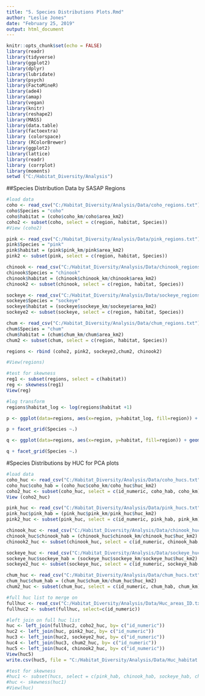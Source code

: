 ```yaml
---
title: "5. Species Distributions Plots.Rmd"
author: "Leslie Jones"
date: "February 25, 2019"
output: html_document
---
```



```r
knitr::opts_chunk$set(echo = FALSE)
library(readr)
library(tidyverse)
library(ggplot2)
library(dplyr)
library(lubridate)
library(psych)
library(FactoMineR)
library(ade4)
library(amap)
library(vegan)
library(knitr)
library(reshape2)
library(MASS)
library(data.table)
library(factoextra)
library (colorspace)
library (RColorBrewer)
library(ggplot2)
library(lattice)
library(readr)
library (corrplot)
library(moments)
setwd ("C:/Habitat_Diversity/Analysis")

```

##Species Distribution Data by SASAP Regions

```r
#load data
coho <- read_csv("C:/Habitat_Diversity/Analysis/Data/coho_regions.txt")
coho$Species = "coho"
coho$habitat = (coho$coho_km/coho$area_km2)
coho2 <- subset(coho, select = c(region, habitat, Species)) 
#View (coho2)

pink <- read_csv("C:/Habitat_Diversity/Analysis/Data/pink_regions.txt")
pink$Species = "pink"
pink$habitat = (pink$pink_km/pink$area_km2)
pink2 <- subset(pink, select = c(region, habitat, Species)) 

chinook <- read_csv("C:/Habitat_Diversity/Analysis/Data/chinook_regions.txt")
chinook$Species = "chinook"
chinook$habitat = (chinook$chinook_km/chinook$area_km2)
chinook2 <- subset(chinook, select = c(region, habitat, Species)) 

sockeye <- read_csv("C:/Habitat_Diversity/Analysis/Data/sockeye_regions.txt")
sockeye$Species = "sockeye"
sockeye$habitat = (sockeye$sockeye_km/sockeye$area_km2)
sockeye2 <- subset(sockeye, select = c(region, habitat, Species)) 

chum <- read_csv("C:/Habitat_Diversity/Analysis/Data/chum_regions.txt")
chum$Species = "chum"
chum$habitat = (chum$chum_km/chum$area_km2)
chum2 <- subset(chum, select = c(region, habitat, Species)) 

regions <- rbind (coho2, pink2, sockeye2,chum2, chinook2)

#View(regions)

#test for skewness
reg1 <- subset(regions, select = c(habitat))
reg <- skewness(reg1)
View(reg)

#log transform
regions$habitat_log <- log(regions$habitat +1)

```

```r
p <- ggplot(data=regions, aes(x=region, y=habitat_log, fill=region)) + geom_bar(stat = "identity") + facet_wrap(~Species) + theme(axis.text.x = element_text(angle = 90, hjust=1), legend.position = "none")

p + facet_grid(Species ~.)

q <- ggplot(data=regions, aes(x=region, y=habitat, fill=region)) + geom_bar(stat = "identity") + facet_wrap(~Species) + theme(axis.text.x = element_text(angle = 90, hjust=1), legend.position = "none")

q + facet_grid(Species ~.)

```
#Species Distributions by HUC for PCA plots
```r
#load data
coho_huc <- read_csv("C:/Habitat_Diversity/Analysis/Data/coho_hucs.txt")
coho_huc$coho_hab = (coho_huc$coho_km/coho_huc$huc_km2)
coho2_huc <- subset(coho_huc, select = c(id_numeric, coho_hab, coho_km)) 
View (coho2_huc)

pink_huc <- read_csv("C:/Habitat_Diversity/Analysis/Data/pink_hucs.txt")
pink_huc$pink_hab = (pink_huc$pink_km/pink_huc$huc_km2)
pink2_huc <- subset(pink_huc, select = c(id_numeric, pink_hab, pink_km)) 

chinook_huc <- read_csv("C:/Habitat_Diversity/Analysis/Data/chinook_hucs.txt")
chinook_huc$chinook_hab = (chinook_huc$chinook_km/chinook_huc$huc_km2)
chinook2_huc <- subset(chinook_huc, select = c(id_numeric, chinook_hab, chinook_km)) 

sockeye_huc <- read_csv("C:/Habitat_Diversity/Analysis/Data/sockeye_hucs.txt")
sockeye_huc$sockeye_hab = (sockeye_huc$sockeye_km/sockeye_huc$huc_km2)
sockeye2_huc <- subset(sockeye_huc, select = c(id_numeric, sockeye_hab, sockeye_km)) 

chum_huc <- read_csv("C:/Habitat_Diversity/Analysis/Data/chum_hucs.txt")
chum_huc$chum_hab = (chum_huc$chum_km/chum_huc$huc_km2)
chum2_huc <- subset(chum_huc, select = c(id_numeric, chum_hab, chum_km)) 

#full huc list to merge on
fullhuc <- read_csv("C:/Habitat_Diversity/Analysis/Data/Huc_areas_ID.txt")
fullhuc2 <- subset(fullhuc, select=c(id_numeric))

#left join on full huc list
huc <- left_join(fullhuc2, coho2_huc, by= c("id_numeric")) 
huc2 <- left_join(huc, pink2_huc, by= c("id_numeric")) 
huc3 <- left_join(huc2, sockeye2_huc, by= c("id_numeric")) 
huc4 <- left_join(huc3, chum2_huc, by= c("id_numeric"))
huc5 <- left_join(huc4, chinook2_huc, by= c("id_numeric"))
View(huc5)
write.csv(huc5, file = "C:/Habitat_Diversity/Analysis/Data/Huc_habitat.csv")

#test for skewness
#huc1 <- subset(hucs, select = c(pink_hab, chinook_hab, sockeye_hab, chum_hab, coho_hab))
#huc <- skewness(huc1)
#View(huc)


```

